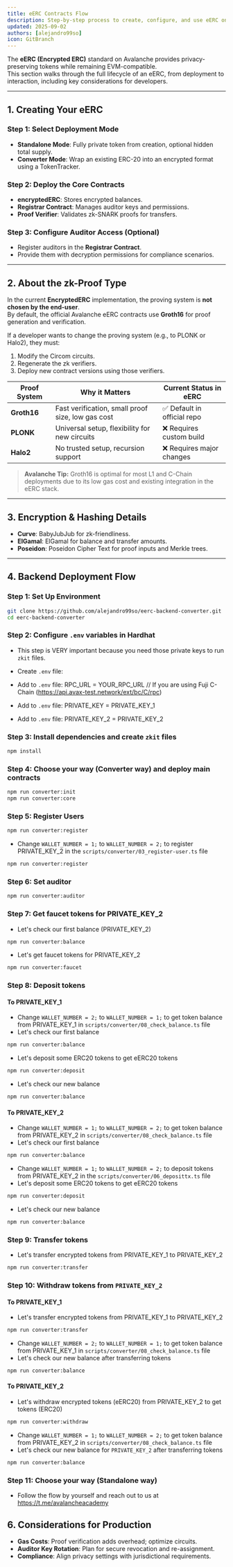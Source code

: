 ```yaml
---
title: eERC Contracts Flow
description: Step-by-step process to create, configure, and use eERC on Avalanche.
updated: 2025-09-02
authors: [alejandro99so]
icon: GitBranch
---
```


The **eERC (Encrypted ERC)** standard on Avalanche provides privacy-preserving tokens while remaining EVM-compatible.  
This section walks through the full lifecycle of an eERC, from deployment to interaction, including key considerations for developers.

---

## 1. Creating Your eERC

### Step 1: Select Deployment Mode
- **Standalone Mode**: Fully private token from creation, optional hidden total supply.
- **Converter Mode**: Wrap an existing ERC-20 into an encrypted format using a TokenTracker.

### Step 2: Deploy the Core Contracts
- **encryptedERC**: Stores encrypted balances.
- **Registrar Contract**: Manages auditor keys and permissions.
- **Proof Verifier**: Validates zk-SNARK proofs for transfers.

### Step 3: Configure Auditor Access (Optional)
- Register auditors in the **Registrar Contract**.
- Provide them with decryption permissions for compliance scenarios.

---

## 2. About the zk-Proof Type

In the current **EncryptedERC** implementation, the proving system is **not chosen by the end-user**.  
By default, the official Avalanche eERC contracts use **Groth16** for proof generation and verification.

If a developer wants to change the proving system (e.g., to PLONK or Halo2), they must:
1. Modify the Circom circuits.
2. Regenerate the zk verifiers.
3. Deploy new contract versions using those verifiers.

| Proof System | Why it Matters | Current Status in eERC |
|--------------|---------------|------------------------|
| **Groth16** | Fast verification, small proof size, low gas cost | ✅ Default in official repo |
| **PLONK** | Universal setup, flexibility for new circuits | ❌ Requires custom build |
| **Halo2** | No trusted setup, recursion support | ❌ Requires major changes |

> **Avalanche Tip:** Groth16 is optimal for most L1 and C-Chain deployments due to its low gas cost and existing integration in the eERC stack.

---

## 3. Encryption & Hashing Details
- **Curve**: BabyJubJub for zk-friendliness.
- **ElGamal**: ElGamal for balance and transfer amounts.
- **Poseidon**: Poseidon Cipher Text for proof inputs and Merkle trees.

---

## 4. Backend Deployment Flow

### Step 1: Set Up Environment
```bash
git clone https://github.com/alejandro99so/eerc-backend-converter.git
cd eerc-backend-converter
```

### Step 2: Configure `.env` variables in Hardhat

- This step is VERY important because you need those private keys to run `zkit` files.

- Create `.env` file:
- Add to `.env` file: RPC_URL = YOUR_RPC_URL // If you are using Fuji C-Chain (https://api.avax-test.network/ext/bc/C/rpc)
- Add to `.env` file: PRIVATE_KEY = PRIVATE_KEY_1
- Add to `.env` file: PRIVATE_KEY_2 = PRIVATE_KEY_2

### Step 3: Install dependencies and create `zkit` files

```bash
npm install
```

### Step 4: Choose your way (Converter way) and deploy main contracts

```bash
npm run converter:init
npm run converter:core
```

### Step 5: Register Users

```bash
npm run converter:register
```
 
- Change `WALLET_NUMBER = 1;` to `WALLET_NUMBER = 2;` to register PRIVATE_KEY_2 in the `scripts/converter/03_register-user.ts` file

```bash
npm run converter:register
```

### Step 6: Set auditor

```bash
npm run converter:auditor
```

### Step 7: Get faucet tokens for PRIVATE_KEY_2

- Let's check our first balance (PRIVATE_KEY_2)
```bash
npm run converter:balance
```

- Let's get faucet tokens for PRIVATE_KEY_2
```bash
npm run converter:faucet
```

### Step 8: Deposit tokens

#### To PRIVATE_KEY_1 

- Change `WALLET_NUMBER = 2;` to `WALLET_NUMBER = 1;` to get token balance from PRIVATE_KEY_1 in `scripts/converter/08_check_balance.ts` file
- Let's check our first balance
```bash
npm run converter:balance
```
- Let's deposit some ERC20 tokens to get eERC20 tokens
```bash
npm run converter:deposit
```
- Let's check our new balance
```bash
npm run converter:balance
```

#### To PRIVATE_KEY_2

- Change `WALLET_NUMBER = 1;` to `WALLET_NUMBER = 2;` to get token balance from PRIVATE_KEY_2 in `scripts/converter/08_check_balance.ts` file
- Let's check our first balance
```bash
npm run converter:balance
```
- Change `WALLET_NUMBER = 1;` to `WALLET_NUMBER = 2;` to deposit tokens from PRIVATE_KEY_2 in the `scripts/converter/06_deposittx.ts` file
- Let's deposit some ERC20 tokens to get eERC20 tokens
```bash
npm run converter:deposit
```
- Let's check our new balance
```bash
npm run converter:balance
```

### Step 9: Transfer tokens
- Let's transfer encrypted tokens from PRIVATE_KEY_1 to PRIVATE_KEY_2
```bash
npm run converter:transfer
```

### Step 10: Withdraw tokens from `PRIVATE_KEY_2`

#### To PRIVATE_KEY_1

- Let's transfer encrypted tokens from PRIVATE_KEY_1 to PRIVATE_KEY_2
```bash
npm run converter:transfer
```
- Change `WALLET_NUMBER = 2;` to `WALLET_NUMBER = 1;` to get token balance from PRIVATE_KEY_1 in `scripts/converter/08_check_balance.ts` file
- Let's check our new balance after transferring tokens
```bash
npm run converter:balance
```

#### To PRIVATE_KEY_2

- Let's withdraw encrypted tokens (eERC20) from PRIVATE_KEY_2 to get tokens (ERC20)
```bash
npm run converter:withdraw
```
- Change `WALLET_NUMBER = 1;` to `WALLET_NUMBER = 2;` to get token balance from PRIVATE_KEY_2 in `scripts/converter/08_check_balance.ts` file
- Let's check our new balance for `PRIVATE_KEY_2` after transferring tokens
```bash
npm run converter:balance
```

### Step 11:  Choose your way (Standalone way)

- Follow the flow by yourself and reach out to us at https://t.me/avalancheacademy

## 6. Considerations for Production

- **Gas Costs**: Proof verification adds overhead; optimize circuits.  
- **Auditor Key Rotation**: Plan for secure revocation and re-assignment.  
- **Compliance**: Align privacy settings with jurisdictional requirements.
